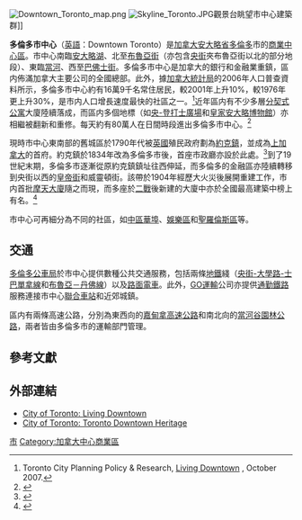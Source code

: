{{Link style|time=2015-12-13T13:06:56+00:00}}
{{noteTA
|1=zh-hans:公车局;zh-hk:公車局;zh-tw:公車局;
}}
[[File:Downtown_Toronto_map.png|thumb]]
[[File:Skyline_Toronto.JPG|thumb]]觀景台眺望市中心建築群]]

'''多倫多市中心'''（[[英語|英語]]：Downtown Toronto）是[[加拿大|加拿大]][[安大略省|安大略省]][[多倫多|多倫多]]市的[[商業中心區|商業中心區]]。市中心南臨[[安大略湖|安大略湖]]、北至[[:en:Bloor_Street|布魯亞街]]（亦包含[[央街|央街]]夾布魯亞街以北的部分地段）、東臨[[:en:Don_River_(Ontario)|當河]]、西至[[巴佛士街|巴佛士街]]。多倫多市中心是加拿大的銀行和金融業重鎮，區内佈滿加拿大主要公司的全國總部。此外，據[[加拿大統計局|加拿大統計局]]的2006年人口普查資料所示，多倫多市中心約有16萬9千名常住居民，較2001年上升10%，較1976年更上升30%，是市内人口增長速度最快的社區之一。<ref>Toronto City Planning Policy & Research, [http://www.toronto.ca/planning/pdf/living_downtown_nov1.pdf Living Downtown] {{Wayback|url=http://www.toronto.ca/planning/pdf/living_downtown_nov1.pdf |date=20130616010244 }}, October 2007.</ref>近年區内有不少多層[[分契式公寓|分契式公寓]]大廈陸續落成，而區内多個地標（如[[央-登打士廣場|央-登打士廣場]]和[[皇家安大略博物館|皇家安大略博物館]]）亦相繼被翻新和重修。每天約有80萬人在日間時段進出多倫多市中心。<ref>{{Cite web |url=http://www.toronto.ca/torontoplan/downtown_future.pdf |title=The Future of Downtown Toronto |access-date=2010-06-21 |archive-date=2011-06-06 |archive-url=https://web.archive.org/web/20110606125940/http://www.toronto.ca/torontoplan/downtown_future.pdf |dead-url=no }}</ref>

現時市中心東南部的舊城區於1790年代被[[英國|英國]]殖民政府劃為[[:en:York,_Upper_Canada|約克鎮]]，並成為[[上加拿大|上加拿大]]的首府。約克鎮於1834年改為多倫多市後，首座市政廳亦設於此處。<ref>{{Cite web |url=http://www.toronto.ca/heritage-preservation/pdf/herit_dwntwn_1-1.pdf |title=Toronto's Downtown Heritage - Walking Tour - Old Town |access-date=2010-06-21 |archive-date=2013-06-25 |archive-url=https://web.archive.org/web/20130625181524/http://www.toronto.ca/heritage-preservation/pdf/herit_dwntwn_1-1.pdf |dead-url=no }}</ref>到了19世紀末期，多倫多市逐漸從原約克鎮鎮址往西伸延，而多倫多的金融區亦陸續轉移到央街以西的[[皇帝街_(多倫多)|皇帝街]]和威靈頓街。該帶於1904年經歷大火災後展開重建工作，市内首批[[摩天大廈|摩天大廈]]隨之而現，而多座於[[二戰|二戰]]後新建的大廈中亦於全國最高建築中榜上有名。<ref>{{Cite web |url=http://www.toronto.ca/heritage-preservation/pdf/herit_dwntwn_1-2.pdf |title=Toronto's Downtown Heritage - Walking Tour - Financial District |access-date=2010-06-21 |archive-date=2013-06-25 |archive-url=https://web.archive.org/web/20130625182853/http://www.toronto.ca/heritage-preservation/pdf/herit_dwntwn_1-2.pdf |dead-url=no }}</ref>

市中心可再細分為不同的社區，如[[多倫多華埠|中區華埠]]、[[:en:Entertainment_District,_Toronto|娛樂區]]和[[:en:St._Lawrence,_Toronto|聖羅倫斯區]]等。

==交通==
[[多倫多公車局|多倫多公車局]]於市中心提供數種公共交通服務，包括兩條[[多倫多地鐵|地鐵]]綫（[[央街-大學路-士巴單拿線|央街-大學路-士巴單拿線]]和[[布魯亞－丹佛線|布魯亞－丹佛線]]）以及[[多倫多路面電車系統|路面電車]]。此外，[[GO運輸|GO運輸]]公司亦提供[[通勤鐵路|通勤鐵路]]服務連接市中心[[多倫多聯合車站|聯合車站]]和近郊城鎮。

區内有兩條高速公路，分別為東西向的[[嘉甸拿高速公路|嘉甸拿高速公路]]和南北向的[[當河谷園林公路|當河谷園林公路]]，兩者皆由多倫多市的運輸部門管理。

==參考文獻==
{{reflist|2}}

==外部連結==
{{commonscat|Downtown Toronto}}
*[http://www.toronto.ca/planning/living_downtown.htm City of Toronto: Living Downtown]{{Wayback|url=http://www.toronto.ca/planning/living_downtown.htm |date=20111113064136 }}
*[https://web.archive.org/web/20130514065530/http://www.toronto.ca/heritage-preservation/to_downtown_heritage.htm City of Toronto: Toronto Downtown Heritage]

[[Category:多倫多地理|市]]
[[Category:加拿大中心商業區|Category:加拿大中心商業區]]

{{coord|43|39|9.01|N|79|23|0.81|W|region:CA-ON_type:landmark|display=title}}